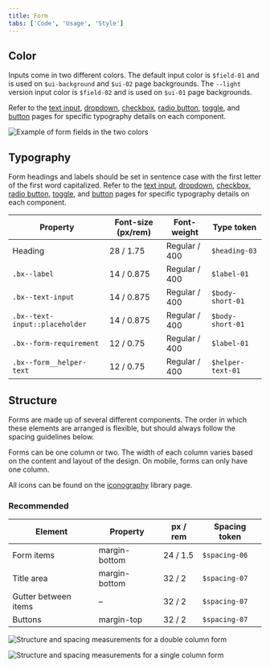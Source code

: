```yaml
---
title: Form
tabs: ['Code', 'Usage', 'Style']
---
```


## Color

Inputs come in two different colors. The default input color is `$field-01` and is used on `$ui-background` and `$ui-02` page backgrounds. The `--light` version input color is `$field-02` and is used on `$ui-01` page backgrounds.

Refer to the [text input](/components/text-input), [dropdown](/components/dropdown), [checkbox](/components/checkbox), [radio button](/components/radio-button), [toggle](/component/toggle), and [button](/component/button) pages for specific typography details on each component.

![Example of form fields in the two colors](images/form-style-3.png)

## Typography

Form headings and labels should be set in sentence case with the first letter of the first word capitalized. Refer to the [text input](/components/text-input), [dropdown](/components/dropdown), [checkbox](/components/checkbox), [radio button](/components/radio-button), [toggle](/component/toggle), and [button](/component/button) pages for specific typography details on each component.

| Property                       | Font-size (px/rem) | Font-weight   | Type token        |
| ------------------------------ | ------------------ | ------------- | ----------------- |
| Heading                        | 28 / 1.75          | Regular / 400 | `$heading-03`     |
| `.bx--label`                   | 14 / 0.875         | Regular / 400 | `$label-01`       |
| `.bx--text-input`              | 14 / 0.875         | Regular / 400 | `$body-short-01`  |
| `.bx--text-input::placeholder` | 14 / 0.875         | Regular / 400 | `$body-short-01`  |
| `.bx--form-requirement`        | 12 / 0.75          | Regular / 400 | `$label-01`       |
| `.bx--form__helper-text`       | 12 / 0.75          | Regular / 400 | `$helper-text-01` |

## Structure

Forms are made up of several different components. The order in which these elements are arranged is flexible, but should always follow the spacing guidelines below.

Forms can be one column or two. The width of each column varies based on the content and layout of the design. On mobile, forms can only have one column.

All icons can be found on the [iconography](/guidelines/iconography/library) library page.

### Recommended

| Element              | Property      | px / rem | Spacing token |
| -------------------- | ------------- | -------- | ------------- |
| Form items           | margin-bottom | 24 / 1.5 | `$spacing-06` |
| Title area           | margin-bottom | 32 / 2   | `$spacing-07` |
| Gutter between items | –             | 32 / 2   | `$spacing-07` |
| Buttons              | margin-top    | 32 / 2   | `$spacing-07` |

![Structure and spacing measurements for a double column form ](images/form-style-2.png)

![Structure and spacing measurements for a single column form](images/form-style-1.png)
